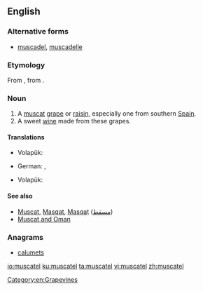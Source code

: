 ==English==

===Alternative forms===
* [[muscadel]], [[muscadelle]]

===Etymology===
From {{etyl|fro|en}} {{term|muscadel|lang=fro}}, from {{etyl|pro|en}}.

===Noun===
{{en-noun}}

# A [[muscat]] [[grape]] or [[raisin]], especially one from southern [[Spain]].
# A sweet [[wine]] made from these grapes.

====Translations====
{{trans-top|a muscat grape or raisin}}
* Volapük: {{qualifier|raisin}} {{t|vo|muskatäl}}
{{trans-mid}}
{{trans-bottom}}
{{trans-top|a sweet wine from muscat grapes}}
* German: {{t+|de|Muskateller|m}}, {{t|de|Muskatellerwein|m}}
{{trans-mid}}
* Volapük: {{t|vo|muskatälavin}}
{{trans-bottom}}

====See also====
* [[Muscat]], [[Masqat]], [[Masqaṭ]] ([[مسقط]])
* [[Muscat and Oman]]

===Anagrams===
* [[calumets#English|calumets]]

[[Category:en:Grapevines]]

[[io:muscatel]]
[[ku:muscatel]]
[[ta:muscatel]]
[[vi:muscatel]]
[[zh:muscatel]]